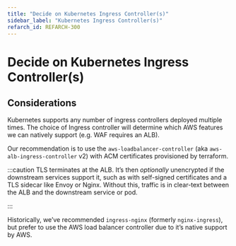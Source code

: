 ```yaml
---
title: "Decide on Kubernetes Ingress Controller(s)"
sidebar_label: "Kubernetes Ingress Controller(s)"
refarch_id: REFARCH-300
---
```


# Decide on Kubernetes Ingress Controller(s)

## Considerations

Kubernetes supports any number of ingress controllers deployed multiple times. The choice of Ingress controller will
determine which AWS features we can natively support (e.g. WAF requires an ALB).

Our recommendation is to use the `aws-loadbalancer-controller` (aka `aws-alb-ingress-controller` v2) with ACM
certificates provisioned by terraform.

:::caution TLS terminates at the ALB. It’s then _optionally_ unencrypted if the downstream services support it, such as
with self-signed certificates and a TLS sidecar like Envoy or Nginx. Without this, traffic is in clear-text between the
ALB and the downstream service or pod.

:::

Historically, we’ve recommended `ingress-nginx` (formerly `nginx-ingress`), but prefer to use the AWS load balancer
controller due to it’s native support by AWS.
